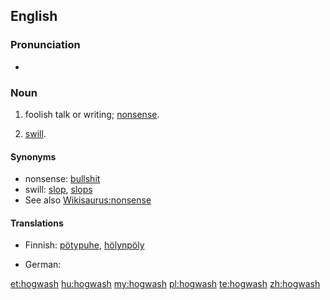 ==English==

===Pronunciation===
* {{audio|en-us-hogwash.ogg|Audio (US)}}

===Noun===
{{en-noun|-}}

# {{slang}} foolish talk or writing; [[nonsense]].
# [[swill]].

====Synonyms====
* nonsense: [[bullshit]]
* swill: [[slop]], [[slops]]
* See also [[Wikisaurus:nonsense]]

====Translations====
{{trans-top|nonsense}}
* Finnish: [[pötypuhe]], [[hölynpöly]]
{{trans-mid}}
* German: {{t+|de|Quatsch|m}}
{{trans-bottom}}

[[et:hogwash]]
[[hu:hogwash]]
[[my:hogwash]]
[[pl:hogwash]]
[[te:hogwash]]
[[zh:hogwash]]